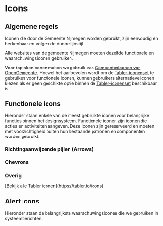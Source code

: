 
# Icons

## Algemene regels
Iconen die door de Gemeente Nijmegen worden gebruikt, 
zijn eenvoudig en herkenbaar en volgen de dunne lijnstijl.

Alle websites van de gemeente Nijmegen moeten dezelfde functionele en waarschuwingsiconen gebruiken.

Voor toptakeniconen maken we gebruik van [Gemeenteniconen van OpenGemeente](https://github.com/OpenGemeenten/Iconenset/tree/master/Line). Hoewel het aanbevolen wordt om de [Tabler-iconenset](https://github.com/tabler/tabler-icons) te gebruiken voor functionele iconen, kunnen gebruikers alternatieve iconen kiezen als er geen geschikte optie binnen de [Tabler-iconenset](https://github.com/tabler/tabler-icons) beschikbaar is.

## Functionele icons 
Hieronder staan enkele van de meest gebruikte iconen voor belangrijke functies binnen het designsysteem. Functionele iconen zijn iconen die acties en activiteiten aangeven. Deze iconen zijn gereserveerd en moeten met voorzichtigheid buiten hun bestaande patronen en componenten worden gebruikt.

### Richtingaanwijzende pijlen (Arrows)

<IconGallery>
  <IconItem name="arrow-up">
    <IconArrowUp stroke={2} />
  </IconItem>
  <IconItem name="arrow-down">
    <IconArrowDown stroke={2} />
  </IconItem>
  <IconItem name="arrow-right">
    <IconArrowRight stroke={2} />
  </IconItem>
  <IconItem name="arrow-left">
    <IconArrowLeft stroke={2} />
  </IconItem>
</IconGallery>

### Chevrons

<IconGallery>
  <IconItem name="chevron-up">
    <IconChevronUp stroke={2} />
  </IconItem>
  <IconItem name="chevron-down">
    <IconChevronDown stroke={2} />
  </IconItem>
  <IconItem name="chevron-right">
    <IconChevronRight stroke={2} />
  </IconItem>
  <IconItem name="chevron-left">
    <IconChevronLeft stroke={2} />
  </IconItem>
</IconGallery>

### Overig
<IconGallery>
  <IconItem name="Search">
    <IconSearch stroke={2} />
  </IconItem>
  <IconItem name="Close">
    <IconX stroke={2} />
  </IconItem>
  <IconItem name="Menu">
    <IconMenu2 stroke={2} />
  </IconItem>

</IconGallery>
[Bekijk alle Tabler iconen](https://tabler.io/icons)

## Alert icons 
Hieronder staan de belangrijkste waarschuwingsiconen die we gebruiken in systeemberichten.
<div className="nijmegen-theme">
<IconGallery>
  <IconItem name="Success">
    <IconCircleCheck stroke={2} color="var(--nijmegen-color-groen-500)"/>
  </IconItem>
  <IconItem name="Information">
    <IconInfoCircle stroke={2} color="var(--nijmegen-feedback-info-default-color)" />
  </IconItem>
  <IconItem name="Warning">
    <IconAlertCircle stroke={2} color="var(--nijmegen-feedback-warning-default-color)"/>
  </IconItem>
  <IconItem name="Error or failure">
    <IconXboxX stroke={2} color="var(--nijmegen-color-rood-400)"/>
  </IconItem>
</IconGallery>
</div>